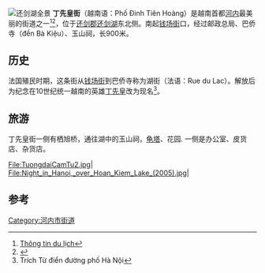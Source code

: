 [[File:Ho_Hoan_Kiem_toan_canh.JPG|还剑湖全景]]
'''丁先皇街'''（越南语：Phố Đinh Tiên Hoàng）是越南首都[[河内|河内]]最美丽的街道之一<ref>[http://news.hivietnam.vn/?mode=news/page_detail&page_id=1307 Thông tin du lịch]{{dead link|date=2017年11月 |bot=InternetArchiveBot |fix-attempted=yes }}</ref><ref>{{Cite web |url=http://www.tin1s.com/detail/LoiTraiTim/nho-mua-thu-ha-noi- |title=Nhớ Mùa Thu Hà Nội! |access-date=2014-04-23 |archive-url=https://web.archive.org/web/20090105041502/http://www.tin1s.com/detail/LoiTraiTim/nho-mua-thu-ha-noi- |archive-date=2009-01-05 |dead-url=yes }}</ref>，位于[[还剑郡|还剑郡]][[还剑湖|还剑湖]]东北侧。南起[[钱场街|钱场街]]口，经过邮政总局、巴侨寺（đền Bà Kiệu）、玉山祠，长900米。

== 历史==
法国殖民时期，这条街从[[钱场街|钱场街]]到巴侨寺称为湖街（法语：Rue du Lac）。解放后为纪念在10世纪统一越南的英雄[[丁先皇|丁先皇]]改为现名<ref>Trích Từ điển đường phố Hà Nội</ref>。

== 旅游==
丁先皇街一侧有栖旭桥，通往湖中的玉山祠，[[龟塔|龟塔]]、花园. 一侧是办公室、皮货店、杂货店。

<gallery>
File:TuongdaiCamTu2.jpg|
File:Night_in_Hanoi,_over_Hoan_Kiem_Lake_(2005).jpg|
</gallery>

==参考==
<references/>
[[Category:河内市街道|Category:河内市街道]]